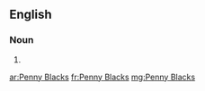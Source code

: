 ==English==

===Noun===
{{head|en|plural}}

# {{plural of|Penny Black|lang=en|nocat=1}}

[[ar:Penny Blacks]]
[[fr:Penny Blacks]]
[[mg:Penny Blacks]]
